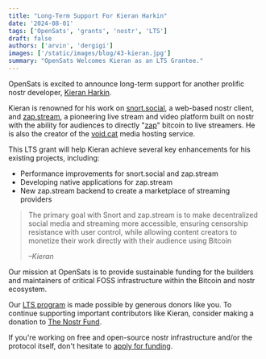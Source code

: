 ```yaml
---
title: "Long-Term Support For Kieran Harkin"
date: '2024-08-01'
tags: ['OpenSats', 'grants', 'nostr', 'LTS']
draft: false
authors: ['arvin', 'dergigi']
images: ['/static/images/blog/43-kieran.jpg']
summary: "OpenSats Welcomes Kieran as an LTS Grantee."
---
```


OpenSats is excited to announce long-term support for another prolific nostr
developer, [Kieran Harkin](https://github.com/v0l).

Kieran is renowned for his work on [snort.social](https://snort.social/), a
web-based nostr client, and [zap.stream](https://zap.stream/), a pioneering live
stream and video platform built on nostr with the ability for audiences to
directly "[zap](https://github.com/nostr-protocol/nips/blob/master/57.md)"
bitcoin to live streamers. He is also the creator of the
[void.cat](https://void.cat/) media hosting service.

This LTS grant will help Kieran achieve several key enhancements for his
existing projects, including:

- Performance improvements for snort.social and zap.stream
- Developing native applications for zap.stream
- New zap.stream backend to create a marketplace of streaming providers

> The primary goal with Snort and zap.stream is to make decentralized social
> media and streaming more accessible, ensuring censorship resistance with user
> control, while allowing content creators to monetize their work directly with
> their audience using Bitcoin
>
><cite>–Kieran</cite>

Our mission at OpenSats is to provide sustainable funding for the builders and
maintainers of critical FOSS infrastructure within the Bitcoin and nostr
ecosystem.

Our [LTS program](/blog/nostr-lts-long-term-support-for-nostr-developers) is
made possible by generous donors like you. To continue supporting important
contributors like Kieran, consider making a donation to [The Nostr
Fund](/funds/nostr).

<center>
    <DonateToNostrFundButton/>
</center>

If you're working on free and open-source nostr infrastructure and/or the
protocol itself, don't hesitate to [apply for funding](/apply/).
